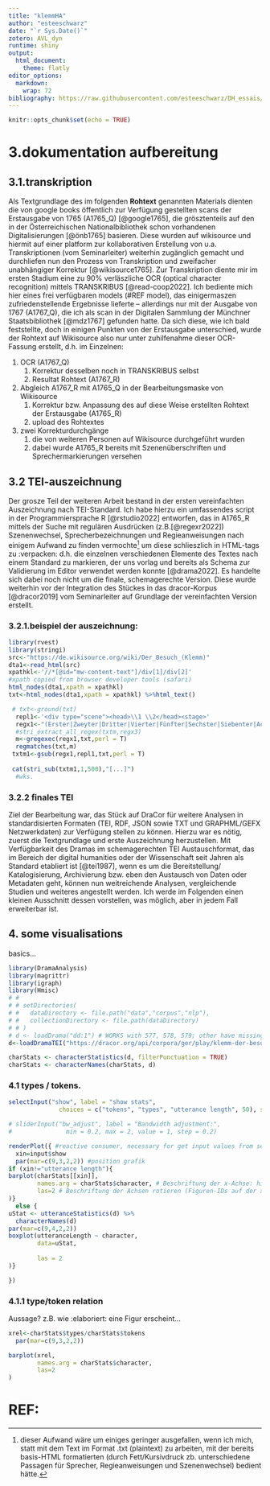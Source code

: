 ```yaml
---
title: "klemmHA"
author: "esteeschwarz"
date: "`r Sys.Date()`"
zotero: AVL_dyn
runtime: shiny
output: 
  html_document: 
    theme: flatly
editor_options: 
  markdown: 
    wrap: 72
bibliography: https://raw.githubusercontent.com/esteeschwarz/DH_essais/main/sections/DD/references.bib
---
```


```r
knitr::opts_chunk$set(echo = TRUE)
```

# 3.dokumentation aufbereitung

## 3.1.transkription

Als Textgrundlage des im folgenden **Rohtext** genannten Materials
dienten die von google books öffentlich zur Verfügung gestellten scans
der Erstausgabe von 1765 (A1765_Q) [@google1765], die grösztenteils auf
den in der Österreichischen Nationalbibliothek schon vorhandenen
Digitalisierungen [@önb1765] basieren. Diese wurden auf wikisource und
hiermit auf einer platform zur kollaborativen Erstellung von u.a.
Transkriptionen (vom Seminarleiter) weiterhin zugänglich gemacht und
durchliefen nun den Prozess von Transkription und zweifacher
unabhängiger Korrektur [@wikisource1765]. Zur Transkription diente mir
im ersten Stadium eine zu 90% verläszliche OCR (optical character
recognition) mittels TRANSKRIBUS [@read-coop2022]. Ich bediente mich
hier eines frei verfügbaren models (#REF model), das einigermaszen
zufriedenstellende Ergebnisse lieferte -- allerdings nur mit der Ausgabe
von 1767 (A1767_Q), die ich als scan in der Digitalen Sammlung der
Münchner Staatsbibliothek [@mdz1767] gefunden hatte. Da sich diese, wie
ich bald feststellte, doch in einigen Punkten von der Erstausgabe
unterschied, wurde der Rohtext auf Wikisource also nur unter
zuhilfenahme dieser OCR-Fassung erstellt, d.h. im Einzelnen:

1.  OCR (A1767_Q)
    1.  Korrektur desselben noch in TRANSKRIBUS selbst
    2.  Resultat Rohtext (A1767_R)
2.  Abgleich A1767_R mit A1765_Q in der Bearbeitungsmaske von Wikisource
    1.  Korrektur bzw. Anpassung des auf diese Weise erstellten Rohtext
        der Erstausgabe (A1765_R)
    2.  upload des Rohtextes
3.  zwei Korrekturdurchgänge
    1.  die von weiteren Personen auf Wikisource durchgeführt wurden
    2.  dabei wurde A1765_R bereits mit Szenenüberschriften und
        Sprechermarkierungen versehen

## 3.2 TEI-auszeichnung

Der grosze Teil der weiteren Arbeit bestand in der ersten vereinfachten
Auszeichnung nach TEI-Standard. Ich habe hierzu ein umfassendes script
in der Programmiersprache R [@rstudio2022] entworfen, das in A1765_R
mittels der Suche mit regulären Ausdrücken (z.B.[@regexr2022])
Szenenwechsel, Sprecherbezeichnungen und Regieanweisungen nach einigem
Aufwand zu finden vermochte[^1] um diese schlieszlich in HTML-tags zu
:verpacken: d.h. die einzelnen verschiedenen Elemente des Textes nach
einem Standard zu markieren, der uns vorlag und bereits als Schema zur
Validierung im Editor verwendet werden konnte [@drama2022]. Es handelte
sich dabei noch nicht um die finale, schemagerechte Version. Diese wurde
weiterhin vor der Integration des Stückes in das dracor-Korpus
[@dracor2019] vom Seminarleiter auf Grundlage der vereinfachten Version
erstellt.

[^1]: dieser Aufwand wäre um einiges geringer ausgefallen, wenn ich
    mich, statt mit dem Text im Format .txt (plaintext) zu arbeiten, mit
    der bereits basis-HTML formatierten (durch Fett/Kursivdruck zb.
    unterschiedene Passagen für Sprecher, Regieanweisungen und
    Szenenwechsel) bedient hätte.

### 3.2.1.beispiel der auszeichnung:

```r
library(rvest)
library(stringi)
src<-"https://de.wikisource.org/wiki/Der_Besuch_(Klemm)"
dta1<-read_html(src)
xpathkl<-'//*[@id="mw-content-text"]/div[1]/div[2]'
#xpath copied from browser developer tools (safari)
html_nodes(dta1,xpath = xpathkl)
txt<-html_nodes(dta1,xpath = xpathkl) %>%html_text()

 # txt<-ground(txt)
  repl1<-'<div type="scene"><head>\\1 \\2</head><stage>'
  regx1<-"(Erster|Zweyter|Dritter|Vierter|Fünfter|Sechster|Siebenter|Achter|Neunter) (Auftritt.)"
  #stri_extract_all_regex(txtm,regx3)
  m<-gregexec(regx1,txt,perl = T)
  regmatches(txt,m)
 txtm1<-gsub(regx1,repl1,txt,perl = T)
  
 cat(stri_sub(txtm1,1,500),"[...]")
  #wks.
```

### 3.2.2 finales TEI

Ziel der Bearbeitung war, das Stück auf DraCor für weitere Analysen in
standardisierten Formaten (TEI, RDF, JSON sowie TXT und GRAPHML/GEFX
Netzwerkdaten) zur Verfügung stellen zu können. Hierzu war es nötig,
zuerst die Textgrundlage und erste Auszeichnung herzustellen. Mit
Verfügbarkeit des Dramas im schemagerechten TEI Austauschformat, das im
Bereich der digital humanities oder der Wissenschaft seit Jahren als
Standard etabliert ist [@tei1987], wenn es um die Bereitstellung/
Katalogisierung, Archivierung bzw. eben den Austausch von Daten oder
Metadaten geht, können nun weitreichende Analysen, vergleichende Studien
und weiteres angestellt werden. Ich werde im Folgenden einen kleinen
Ausschnitt dessen vorstellen, was möglich, aber in jedem Fall
erweiterbar ist.


## 4. some visualisations
basics...
```r
library(DramaAnalysis)
library(magrittr)
library(igraph)
library(Hmisc)
# # 
# # setDirectories(
# #   dataDirectory <- file.path("data","corpus","nlp"),
# #   collectionDirectory <- file.path(dataDirectory)
# # )
# d <- loadDrama("dd:1") # WORKS with 577, 578, 579; other have missing speaker assigned to utterances. 1=klemm
d<-loadDramaTEI("https://dracor.org/api/corpora/ger/play/klemm-der-besuch/tei")

charStats <- characterStatistics(d, filterPunctuation = TRUE)
charStats <- characterNames(charStats, d)
```

### 4.1 types / tokens.

```r
selectInput("show", label = "show stats",
              choices = c("tokens", "types", "utterance length", 50), selected = 20)

# sliderInput("bw_adjust", label = "Bandwidth adjustment:",
#               min = 0.2, max = 2, value = 1, step = 0.2)
```


```r
renderPlot({ #reactive consumer, necessary for get input values from selection
  xin=input$show
  par(mar=c(9,3,2,2)) #position grafik
if (xin!="utterance length"){  
barplot(charStats[[xin]], 
        names.arg = charStats$character, # Beschriftung der x-Achse: hier sollen die IDs der Figuren aus der Spalte "character" stehen
        las=2 # Beschriftung der Achsen rotieren (Figuren-IDs auf der x-Achse würden sich sonst überlappen)
)}
  else {
uStat <- utteranceStatistics(d) %>%
  characterNames(d)
par(mar=c(9,4,2,2)) 
boxplot(utteranceLength ~ character, 
        data=uStat,   
      
        las = 2
)}

})
```

### 4.1.1 type/token relation
Aussage? z.B. wie :elaboriert: eine Figur erscheint...

```r
xrel<-charStats$types/charStats$tokens
  par(mar=c(9,3,2,2))

barplot(xrel, 
        names.arg = charStats$character, 
        las=2 
)

```

# REF:

